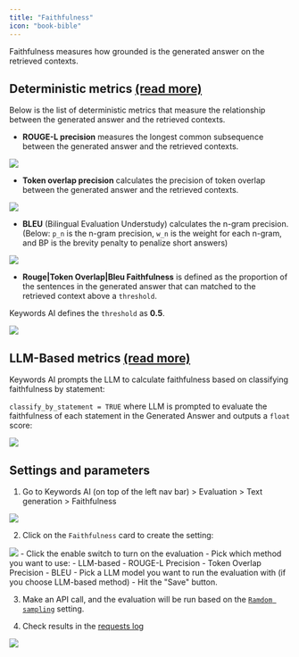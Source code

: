 ```yaml
---
title: "Faithfulness"
icon: "book-bible"
---
```


Faithfulness measures how grounded is the generated answer on the retrieved contexts.

## Deterministic metrics [(read more)](https://docs.relari.ai/metrics/Generation/Deterministic/faithfulness)
Below is the list of deterministic metrics that measure the relationship between the generated answer and the retrieved contexts.

- **ROUGE-L precision** measures the longest common subsequence between the generated answer and the retrieved contexts.

<img src="/images/evaluation/generation/rouge-l-precision.png"/>

- **Token overlap precision** calculates the precision of token overlap between the generated answer and the retrieved contexts.

<img src="/images/evaluation/generation/token-overlap.png"/>

- **BLEU** (Bilingual Evaluation Understudy) calculates the n-gram precision. (Below: `p_n` is the n-gram precision, `w_n` is the weight for each n-gram, and BP is the brevity penalty to penalize short answers)

<img src="/images/evaluation/generation/BLEU.png"/>

- **Rouge|Token Overlap|Bleu Faithfulness** is defined as the proportion of the sentences in the generated answer that can matched to the retrieved context above a `threshold`.

Keywords AI defines the `threshold` as **0.5**.

<img src="/images/evaluation/generation/faithfulness.png"/>

## LLM-Based metrics [(read more)](https://docs.relari.ai/metrics/Generation/LLM-Based/llm_faithfulness)

Keywords AI prompts the LLM to calculate faithfulness based on classifying faithfulness by statement:

`classify_by_statement = TRUE` where LLM is prompted to evaluate the faithfulness of each statement in the Generated Answer and outputs a `float` score:

<img src="/images/evaluation/generation/llm-based-faithfulness.png"/>

## Settings and parameters

1. Go to Keywords AI (on top of the left nav bar) > Evaluation > Text generation > Faithfulness
<img src="/images/evaluation/generation/faithfulness-settings.png"/>

2. Click on the `Faithfulness` card to create the setting:
<img src="/images/evaluation/generation/faithfulness-modal.png"/>
- Click the enable switch to turn on the evaluation
- Pick which method you want to use:
    - LLM-based
    - ROUGE-L Precision
    - Token Overlap Precision
    - BLEU
- Pick a LLM model you want to run the evaluation with (if you choose LLM-based method)
- Hit the "Save" button.

3. Make an API call, and the evaluation will be run based on the [`Ramdom sampling`](/features/evaluation/overview#sampling) setting.

4. Check results in the [requests log](https://platform.keywordsai.co/platform/requests)

<img src="/images/evaluation/check-results.png" />


